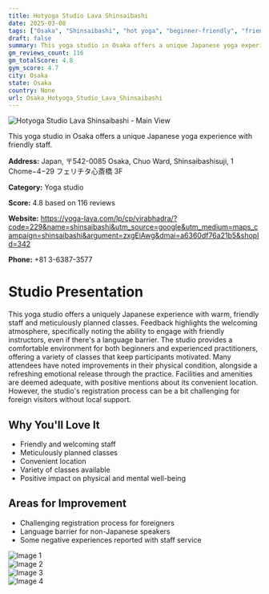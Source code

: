 ```yaml
---
title: Hotyoga Studio Lava Shinsaibashi
date: 2025-03-08
tags: ["Osaka", "Shinsaibashi", "hot yoga", "beginner-friendly", "friendly atmosphere", "meticulous planning", "Osaka"]  
draft: false
summary: This yoga studio in Osaka offers a unique Japanese yoga experience with friendly staff.
gm_reviews_count: 116
gm_totalScore: 4.8
gym_score: 4.7
city: Osaka
state: Osaka
country: None
url: Osaka_Hotyoga_Studio_Lava_Shinsaibashi
---
```


<div className="aspect-[16/9] relative my-8">
  <img 
    src="https://lh5.googleusercontent.com/p/AF1QipNswSUtEHAUc179HIA0JJc4vQxiF2KlDjlMsYNt=w1920-h1080-k-no"
    alt="Hotyoga Studio Lava Shinsaibashi - Main View"
    className="object-cover absolute inset-0 w-full h-full rounded-lg"
  />
</div>

This yoga studio in Osaka offers a unique Japanese yoga experience with friendly staff.

**Address:** Japan, 〒542-0085 Osaka, Chuo Ward, Shinsaibashisuji, 1 Chome−4−29 フェリチタ心斎橋 3F

**Category:** Yoga studio

**Score:** 4.8 based on 116 reviews

**Website:** https://yoga-lava.com/lp/cp/virabhadra/?code=229&name=shinsaibashi&utm_source=google&utm_medium=maps_campaign=shinsaibashi&argument=zxgEiAwg&dmai=a6360df76a21b5&shopId=342

**Phone:** +81 3-6387-3577

# Studio Presentation

This yoga studio offers a uniquely Japanese experience with warm, friendly staff and meticulously planned classes. Feedback highlights the welcoming atmosphere, specifically noting the ability to engage with friendly instructors, even if there's a language barrier. The studio provides a comfortable environment for both beginners and experienced practitioners, offering a variety of classes that keep participants motivated. Many attendees have noted improvements in their physical condition, alongside a refreshing emotional release through the practice. Facilities and amenities are deemed adequate, with positive mentions about its convenient location. However, the studio's registration process can be a bit challenging for foreign visitors without local support.

## Why You'll Love It

- Friendly and welcoming staff
- Meticulously planned classes
- Convenient location
- Variety of classes available
- Positive impact on physical and mental well-being

## Areas for Improvement

- Challenging registration process for foreigners
- Language barrier for non-Japanese speakers
- Some negative experiences reported with staff service

<div className="grid grid-cols-1 xl:grid-cols-2 gap-4 my-8">
<div className="aspect-[4/3] relative"><img src="https://lh5.googleusercontent.com/p/AF1QipMCN_K3Hl_iDOWjOPS1YyksydWA4NZ6QxX_PzBJ=w1920-h1080-k-no" alt="Image 1" className="object-cover absolute inset-0 w-full h-full rounded-lg" /></div>
<div className="aspect-[4/3] relative"><img src="https://lh5.googleusercontent.com/p/AF1QipM9SrYxkxhWIjC52GJkAGhZ3fK1omQN9kTjRbth=w1920-h1080-k-no" alt="Image 2" className="object-cover absolute inset-0 w-full h-full rounded-lg" /></div>
<div className="aspect-[4/3] relative"><img src="https://lh5.googleusercontent.com/p/AF1QipPlA68pAmFJp1xSUhjrbORjw_K0myPlr-yMO_wU=w1920-h1080-k-no" alt="Image 3" className="object-cover absolute inset-0 w-full h-full rounded-lg" /></div>
<div className="aspect-[4/3] relative"><img src="https://lh5.googleusercontent.com/p/AF1QipMUkk_hpQ_1rr3cfUKt1hr3sBpafVAW6GlUhAdH=w1920-h1080-k-no" alt="Image 4" className="object-cover absolute inset-0 w-full h-full rounded-lg" /></div>
</div>